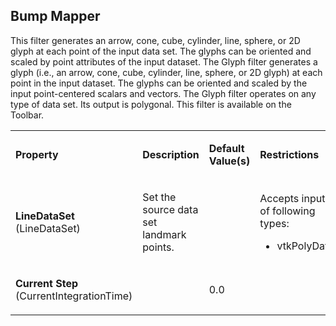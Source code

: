 
==Bump Mapper==

This filter generates an arrow, cone, cube, cylinder, line, sphere, or 2D glyph at each point of the input data set. The glyphs can be oriented and scaled by point attributes of the input dataset.
The Glyph filter generates a glyph (i.e., an arrow, cone, cube, cylinder, line, sphere, or 2D glyph) at each point in the input dataset. The glyphs can be oriented and scaled by the input point-centered scalars and vectors. The Glyph filter operates on any type of data set. Its output is polygonal. This filter is available on the Toolbar.


{| class="PropertiesTable" border="1" cellpadding="5"
|-
| '''Property'''
| '''Description'''
| '''Default Value(s)'''
| '''Restrictions'''

|-
|'''LineDataSet''' (LineDataSet)
|

Set the source data set landmark points.

|

|
Accepts input of following types:
* vtkPolyData
|-
|'''Current Step''' (CurrentIntegrationTime)
|

|
0.0
|


|}

